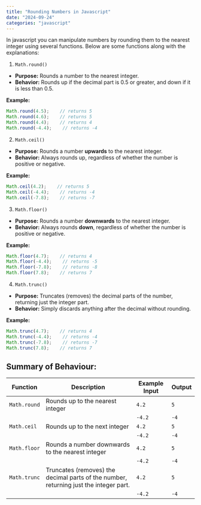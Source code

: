 ```yaml
---
title: "Rounding Numbers in Javascript"
date: "2024-09-24"
categories: "javascript"
---
```


In javascript you can manipulate numbers by rounding them to the nearest integer using several functions. Below are some functions along with the explanations:

1. `Math.round()`
- **Purpose:** Rounds a number to the nearest integer.
- **Behavior:** Rounds up if the decimal part is 0.5 or greater, and down if it is less than 0.5.

**Example:**
```javascript
Math.round(4.5);    // returns 5
Math.round(4.6);    // returns 5
Math.round(4.4);    // returns 4
Math.round(-4.4);    // returns -4
```

2. `Math.ceil()`
- **Purpose:** Rounds a number **upwards** to the nearest integer.
- **Behavior:** Always rounds up, regardless of whether the number is positive or negative.

**Example:**
```javascript
Math.ceil(4.2);    // returns 5
Math.ceil(-4.4);    // returns -4
Math.ceil(-7.8);    // returns -7
```

3. `Math.floor()`
- **Purpose:** Rounds a number **downwards** to the nearest integer.
- **Behavior:** Always rounds **down**, regardless of whether the number is positive or negative.

**Example:**
```javascript
Math.floor(4.7);    // returns 4
Math.floor(-4.4);    // returns -5
Math.floor(-7.8);    // returns -8
Math.floor(7.8);    // returns 7
```

4. `Math.trunc()`
- **Purpose:** Truncates (removes) the decimal parts of the number, returning just the integer part.
- **Behavior:** Simply discards anything after the decimal without rounding.

**Example:**
```javascript
Math.trunc(4.7);    // returns 4
Math.trunc(-4.4);    // returns -4
Math.trunc(-7.8);    // returns -7
Math.trunc(7.8);    // returns 7
```


## Summary of Behaviour:

| Function     | Description   | Example Input | Output |
| ----  | ----| ------- | ------ |
| `Math.round` | Rounds up to the nearest integer | `4.2` | `5` |
|  |  | `-4.2` | `-4` |
| `Math.ceil` | Rounds up to the next integer | `4.2` | `5` |
|  |  | `-4.2` | `-4` |
| `Math.floor` | Rounds a number downwards to the nearest integer | `4.2` | `5` |
|  |  | `-4.2` | `-4` |
| `Math.trunc` |  Truncates (removes) the decimal parts of the number, returning just the integer part. | `4.2` | `5` |
|  |  | `-4.2` | `-4` |
